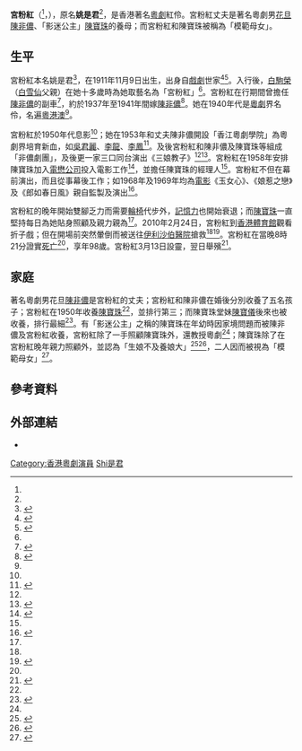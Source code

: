 {{藝人
|姓名 = 宮粉紅
|類型 = 女演員
|圖片 = GUNG Fan-Hung.jpg
|圖片尺寸 = 200px
|圖片簡介 = 猝死前的宮粉紅
|原名 = 姚是君
|英文名 = GUNG Fan-Hung
|出生日期 = {{birth date|1911|11|9}}
|出生地點 =
|逝世日期 = {{death_date_and_age|2010|2|24|1911|11|9}}
|逝世地點 = {{HK}}[[伊利沙伯醫院|伊利沙伯醫院]]
|配偶 = [[陳非儂|陳非儂]]
|活躍年代 = 1940年代至2010年
}}
'''宮粉紅'''（{{lang-en|GUNG Fan-Hung}}<ref name="影庫" />，{{bd|1911年|11月9日|2010年|2月24日|catIdx=Gong宮粉紅}}），原名'''姚是君'''<ref name="life" />，是香港著名[[粵劇|粵劇]]紅伶。宮粉紅丈夫是著名粵劇男[[花旦|花旦]][[陳非儂|陳非儂]]、「影迷公主」[[陳寶珠|陳寶珠]]的養母；而宮粉紅和陳寶珠被稱為「模範母女」。

==生平==
宮粉紅本名姚是君<ref>{{cite news |publisher=[[明報|明報]] |date=2010年2月26日 |accessdate=2010年3月2日 |title=陳寶珠強忍悲痛　堅持繼續演出　「媽媽去得安詳」 |url=http://hk.news.yahoo.com/article/100225/4/gqo3.html |archive-date=2010年3月1日 |archive-url=https://web.archive.org/web/20100301173422/http://hk.news.yahoo.com/article/100225/4/gqo3.html |dead-url=no }}</ref>，在1911年11月9日出生，出身自[[戲劇|戲劇]]世家<ref name="商台">{{cite web |url=http://881903.com/Page/ZH-TW/newsdetail.aspx?ItemId=204857 |title=宮粉紅印證「生娘不及養娘大」 |publisher=[[商業電台|商業電台]] |date=2010年2月25日 |accessdate=2010年2月26日 |archive-date=2010年3月1日 |archive-url=https://web.archive.org/web/20100301101616/http://www.881903.com/page/zh-tw/newsdetail.aspx?ItemId=204857 |dead-url=yes }}</ref><ref name="sina">{{cite web |url=http://news.sina.com.tw/article/20100225/2833470.html |title=陳寶珠母親宮粉紅猝逝 母女倆檯上台下訣別(圖) |publisher=新浪新聞中心 |date=2010年2月25日 |accessdate=2010年3月2日 |deadurl=yes |archiveurl=https://web.archive.org/web/20100228173226/http://news.sina.com.tw/article/20100225/2833470.html |archivedate=2010年2月28日 }}</ref>。入行後，[[白駒榮|白駒榮]]（[[白雪仙|白雪仙]]父親）在她十多歲時為她取藝名為「宮粉紅」<ref name="life" />。宮粉紅在行期間曾擔任[[陳非儂|陳非儂]]的副車<ref name="Singtao">{{cite news |publisher=[[星島日報|星島日報]] |date=2010年2月25日 |title=陳寶珠養母宮粉紅逝世 |url=http://hk.news.yahoo.com/article/100224/3/gq5w.html |accessdate=2010年2月25日 |archive-date=2010年3月1日 |archive-url=https://web.archive.org/web/20100301025028/http://hk.news.yahoo.com/article/100224/3/gq5w.html |dead-url=no }}</ref>，約於1937年至1941年間嫁[[陳非儂|陳非儂]]<ref>{{cite journal|title=粵劇-陳非儂|journal=《大成》雜誌|issue=57}}</ref>。她在1940年代是[[粵劇|粵劇]]界名伶，名遍[[廣東|粵]][[港澳地區|港澳]]<ref name="商台" />。

宮粉紅於1950年代息影<ref name="商台" />；她在1953年和丈夫陳非儂開設「香江粵劇學院」為粵劇界培育新血，如[[吳君麗|吳君麗]]、[[李龍|李龍]]、[[李鳳|李鳳]]<ref name="life">{{cite news |publisher=[[東方日報|東方日報]] |date=2010年2月26日 |title=宮粉紅的一生 |url=http://www2.news.sina.com.hk/cgi-bin/nw/show.cgi/15/1/1/1438949/1.html |accessdate=2010年2月28日 |archive-date=2010年3月1日 |archive-url=https://web.archive.org/web/20100301194215/http://www2.news.sina.com.hk/cgi-bin/nw/show.cgi/15/1/1/1438949/1.html |dead-url=no }}</ref>。及後宮粉紅和陳非儂及陳寶珠等組成「非儂劇團」，及後更一家三口同台演出《三娘教子》<ref name="商台" /><ref name="on.cc">{{cite news |publisher=on.cc |date=2010年2月25日 |title=捧陳寶珠場暈倒養母宮粉紅離世 |url=http://news.hk.msn.com/local/%E6%8D%A7%E9%99%B3%E5%AF%B6%E7%8F%A0%E5%A0%B4%E6%9A%88%E5%80%92%E9%A4%8A%E6%AF%8D%E5%AE%AE%E7%B2%89%E7%B4%85%E9%9B%A2%E4%B8%96_article_1_65141_1.asp |accessdate=2010年2月26日 }}{{Dead link|date=2019年11月 |bot=InternetArchiveBot |fix-attempted=yes }}</ref>。宮粉紅在1958年安排陳寶珠加入[[電懋公司|電懋公司]]投入電影工作<ref name="AN">{{cite news|publisher=[[蘋果日報_(香港)|蘋果日報]] |date=2010年2月25日 |title=女兒首演紅館捧場　陳寶珠母親猝死|pages=A1}}</ref>，並擔任陳寶珠的經理人<ref name="life" />。宮粉紅不但在幕前演出，而且從事幕後工作；如1968年及1969年均為[[電影|電影]]《玉女心》、《娘惹之戀》及《郎如春日風》親自監製及演出<ref name="影庫">{{cite web |url=http://hkmdb.com/db/people/view.mhtml?id=3546&display_set=big5 |title=宮粉紅 |publisher=香港影庫 |accessdate=2010年3月2日 |archive-date=2016年3月4日 |archive-url=https://web.archive.org/web/20160304090859/http://hkmdb.com/db/people/view.mhtml?id=3546&display_set=big5 |dead-url=no }}</ref>。

宮粉紅的晚年開始雙腳乏力而需要[[輪椅|輪椅]]代步外，[[記憶力|記憶力]]也開始衰退；而[[陳寶珠|陳寶珠]]一直堅持每日為她貼身照顧及親力親為<ref name="商台" />。2010年2月24日，宮粉紅到[[香港體育館|香港體育館]]觀看折子戲；但在開場前突然暈倒而被送往[[伊利沙伯醫院|伊利沙伯醫院]]搶救<ref name="AN" /><ref>{{cite news |publisher=[[文汇报_(香港)|文匯報]] |date=2010年2月25日 |title=觀陳寶珠演粵劇 養母宮粉紅猝逝 |url=http://paper.wenweipo.com/2010/02/25/YO1002250015.htm |accessdate=2010年2月26日 |archive-url=https://web.archive.org/web/20100228212225/http://paper.wenweipo.com/2010/02/25/YO1002250015.htm |archive-date=2010年2月28日 |dead-url=yes }}</ref>。宮粉紅在當晚8時21分證實[[死亡|死亡]]<ref name=Singtao/>，享年98歲。宮粉紅3月13日設靈，翌日舉殯<ref>{{cite news| publisher=[[蘋果日報_(香港)|蘋果日報]] |date=2010年2月27日 |title=下月 13日為母設靈　陳寶珠安慰戲迷唔好喊}}</ref>。

==家庭==
著名粵劇男花旦[[陳非儂|陳非儂]]是宮粉紅的丈夫；宮粉紅和陳非儂在婚後分別收養了五名孩子；宮粉紅在1950年收養[[陳寶珠|陳寶珠]]<ref name="life" />，並排行第三；而陳寶珠堂妹[[陳寶儀|陳寶儀]]後來也被收養，排行最細<ref>{{cite news|publisher=[[東方日報|東方日報]] |date=2010年2月26日 |title=陳寶儀擁抱母親餘溫傳愛 }}</ref>。有「影迷公主」之稱的陳寶珠在年幼時因家境問題而被陳非儂及宮粉紅收養，宮粉紅除了一手照顧陳寶珠外，還教授粵劇<ref name="商台" />；陳寶珠除了在宮粉紅晚年親力照顧外，並認為「生娘不及養娘大」<ref>{{cite web |url=http://www.buddhistcompassion.org/157coverstory.htm |title=陳寶珠細說平生 |publisher=溫暖人間 |accessdate=2010年2月28日 |archive-date=2009年12月16日 |archive-url=https://web.archive.org/web/20091216080447/http://www.buddhistcompassion.org/157coverstory.htm |dead-url=yes }}</ref><ref>{{Cite web |url=http://www.youtube.com/watch?v=tQqxIm8MZEE |title=陳寶珠母親宮粉紅猝死終年98歲！生娘不及養娘大！ |accessdate=2010-02-28 |archive-date=2016-10-04 |archive-url=https://web.archive.org/web/20161004063228/https://www.youtube.com/watch?v=tQqxIm8MZEE |dead-url=no }}</ref>，二人因而被視為「模範母女」<ref>{{cite news |url=http://orientaldaily.on.cc/cnt/entertainment/20100226/00282_002.html |publisher=[[東方日報|東方日報]] |date=2010年2月26日 |title=視如己出互相關愛 |accessdate=2010年3月3日 |archive-date=2010年2月28日 |archive-url=https://web.archive.org/web/20100228150116/http://orientaldaily.on.cc/cnt/entertainment/20100226/00282_002.html |dead-url=no }}</ref>。

==參考資料==
<div class="references-small">
<references />
</div>

==外部連結==
*{{Youtube|9oZ-tdEwbsI|陳非儂和宮粉紅聽陳寶珠唱帝女花}}

[[Category:香港粵劇演員|Category:香港粵劇演員]]
[[Category:姚姓|Shi是君]]